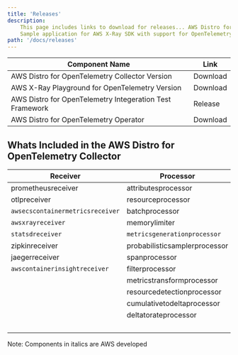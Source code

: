 ```yaml
---
title: 'Releases'
description:
    This page includes links to download for releases... AWS Distro for OpenTelemetry ...
    Sample application for AWS X-Ray SDK with support for OpenTelemetry ... AWS Test Framework Sample Application for OpenTelemetry
path: '/docs/releases'
---
```



| Component Name                                                      | Link |
|---------------------------------------------------------------------|---------------|
| AWS Distro for OpenTelemetry Collector Version                 | <Link to="/download">Download</Link> |
| AWS X-Ray Playground for OpenTelemetry Version                 | <Link to="/download">Download</Link> |
| AWS Distro for OpenTelemetry Integeration Test Framework       | <Link to="https://github.com/aws-observability/aws-otel-test-framework/releases">Release</Link> |
| AWS Distro for OpenTelemetry Operator                          | <Link to="https://gallery.ecr.aws/aws-observability/adot-operator">Download</Link> |

<SectionSeparator />

## Whats Included in the AWS Distro for OpenTelemetry Collector

| Receiver                        | Processor                     | Exporter                           | Extensions             |
|---------------------------------|-------------------------------|------------------------------------|------------------------|
| prometheusreceiver              | attributesprocessor           | `awsxrayexporter`                  | healthcheckextension   |
| otlpreceiver                    | resourceprocessor             | `awsemfexporter`                   | pprofextension         |
| `awsecscontainermetricsreceiver`| batchprocessor                | `awsprometheusremotewriteexporter` | zpagesextension        |
| `awsxrayreceiver`               | memorylimiter                 | loggingexporter                    | `ecsobserver`          |
| `statsdreceiver`                | `metricsgenerationprocessor`  | otlpexporter                       | `awsproxy`             |
| zipkinreceiver                  | probabilisticsamplerprocessor | fileexporter                       | ballastextention       |
| jaegerreceiver                  | spanprocessor                 | otlphttpexporter                   |                        |
| `awscontainerinsightreceiver`   | filterprocessor               | prometheusexporter                 |                        |
|                                 | metricstransformprocessor     | datadogexporter                    |                        |
|                                 | resourcedetectionprocessor    | dynatraceexporter                  |                        |
|                                 | cumulativetodeltaprocessor    | sapmexporter                       |                        |
|                                 | deltatorateprocessor          | signalfxexporter                   |                        |
|                                 |                               | logzioexporter                     |                        |

Note: Components in italics are AWS developed
